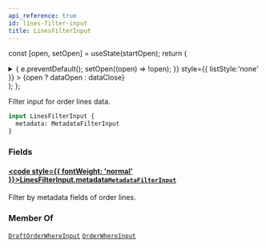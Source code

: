 ```yaml
---
api_reference: true
id: lines-filter-input
title: LinesFilterInput
---
```






const [open, setOpen] = useState(startOpen);
return (
<details {...(open ? { open: true } : {})} className="details" style={{ border:'none', boxShadow:'none', background:'var(--ifm-background-color)' }}>
<summary
onClick={(e) => {
e.preventDefault();
setOpen((open) => !open);
}}
style={{ listStyle:'none' }} >
{open ? dataOpen : dataClose}
</summary>
{open && children}
</details>
);
};

Filter input for order lines data.

```graphql
input LinesFilterInput {
  metadata: MetadataFilterInput
}
```

### Fields

#### [<code style={{ fontWeight: 'normal' }}>LinesFilterInput.<b>metadata</b></code>](#)<Bullet />[`MetadataFilterInput`](../../../api-reference/miscellaneous/inputs/metadata-filter-input.mdx) <Badge class="badge badge--secondary" text="input"/> <Badge class="badge badge--secondary" text="miscellaneous"/>

Filter by metadata fields of order lines.

### Member Of

[`DraftOrderWhereInput`](../../../api-reference/orders/inputs/draft-order-where-input.mdx) <Badge class="badge badge--secondary" text="input"/><Bullet />[`OrderWhereInput`](../../../api-reference/orders/inputs/order-where-input.mdx) <Badge class="badge badge--secondary" text="input"/>
